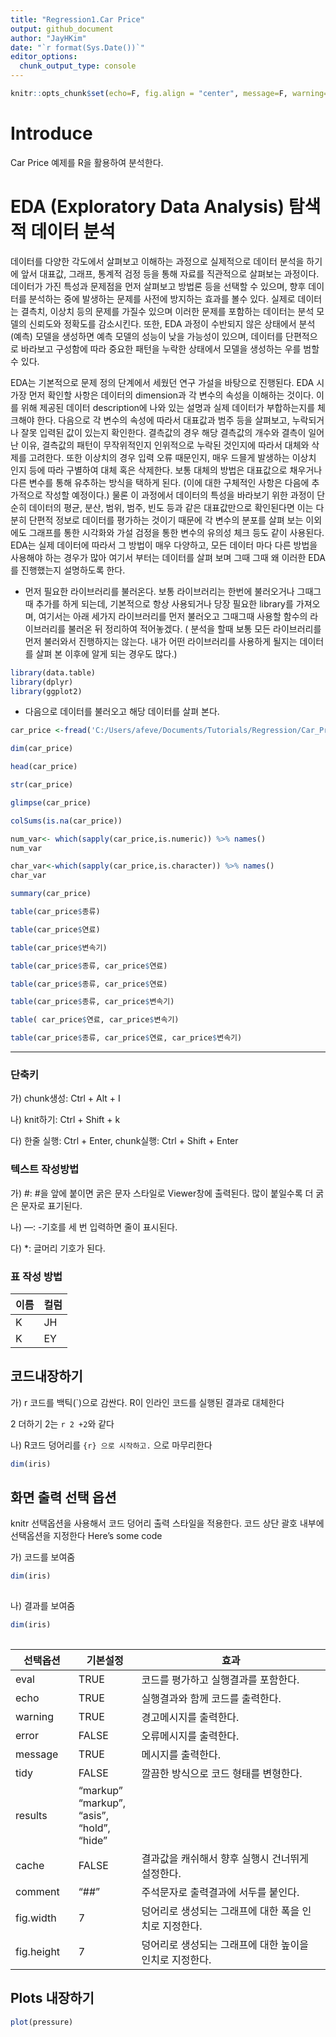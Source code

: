 ```yaml
---
title: "Regression1.Car Price"
output: github_document
author: "JayHKim"
date: "`r format(Sys.Date())`"
editor_options: 
  chunk_output_type: console
---
```


```r
knitr::opts_chunk$set(echo=F, fig.align = "center", message=F, warning=F, fig.height = 8, cache=T, dpi = 300, dev = "jpeg")
```

# Introduce

Car Price 예제를 R을 활용하여 분석한다.


# EDA (Exploratory Data Analysis) 탐색적 데이터 분석

 데이터를 다양한 각도에서 살펴보고 이해하는 과정으로 실제적으로 데이터 분석을 하기에 앞서 대표값, 그래프, 통계적 검정 등을 통해 자료를 직관적으로 살펴보는 과정이다. 데이터가 가진 특성과 문제점을 먼저 살펴보고 방법론 등을 선택할 수 있으며, 향후 데이터를 분석하는 중에 발생하는 문제를 사전에 방지하는 효과를 볼수 있다. 실제로 데이터는 결측치, 이상치 등의 문제를 가질수 있으며 이러한 문제를 포함하는 데이터는 분석 모델의 신뢰도와 정확도를 감소시킨다. 또한, EDA 과정이 수반되지 않은 상태에서 분석(예측) 모델을 생성하면 예측 모델의 성능이 낮을 가능성이 있으며, 데이터를 단편적으로 바라보고 구성함에 따라 중요한 패턴을 누락한 상태에서 모델을 생성하는 우를 범할 수 있다. 

 EDA는 기본적으로 문제 정의 단계에서 세웠던 연구 가설을 바탕으로 진행된다. EDA 시 가장 먼저 확인할 사항은 데이터의 dimension과 각 변수의 속성을 이해하는 것이다. 이를 위해 제공된 데이터 description에 나와 있는 설명과 실제 데이터가 부합하는지를 체크해야 한다. 다음으로 각 변수의 속성에 따라서 대표값과 범주 등을 살펴보고, 누락되거나 잘못 입력된 값이 있는지 확인한다. 결측값의 경우 해당 결측값의 개수와 결측이 일어난 이유, 결측값의 패턴이 무작위적인지 인위적으로 누락된 것인지에 따라서 대체와 삭제를 고려한다.
또한 이상치의 경우 입력 오류 때문인지, 매우 드믈게 발생하는 이상치 인지 등에 따라 구별하여 대체 혹은 삭제한다. 보통 대체의 방법은 대표값으로 채우거나 다른 변수를 통해 유추하는 방식을 택하게 된다. (이에 대한 구체적인 사항은 다음에 추가적으로 작성할 예정이다.) 물론 이 과정에서 데이터의 특성을 바라보기 위한 과정이  단순히 데이터의 평균, 분산, 범위, 범주, 빈도 등과 같은 대표값만으로 확인된다면 이는 다분히 단편적 정보로 데이터를 평가하는 것이기 때문에 각 변수의 분포를 살펴 보는 이외에도 그래프를 통한 시각화와 가설 검정을 통한 변수의 유의성 체크 등도 같이 사용된다. EDA는 실제 데이터에 따라서 그 방법이 매우 다양하고, 모든 데이터 마다 다른 방법을 사용해야 하는 경우가 많아 여기서 부터는 데이터를 살펴 보며 그때 그때 왜 이러한 EDA를 진행했는지 설명하도록 한다.


* 먼저 필요한 라이브러리를 불러온다. 
 보통 라이브러리는 한번에 불러오거나 그때그때 추가를 하게 되는데, 기본적으로 항상 사용되거나 당장 필요한 library를 가져오며,
 여기서는 아래 세가지 라이브러리를 먼저 불러오고 그때그때 사용할 함수의 라이브러리를 불러온 뒤 정리하여 적어놓겠다.
 ( 분석을 할때 보통 모든 라이브러리를 먼저 불러와서 진행하지는 않는다. 내가 어떤 라이브러리를 사용하게 될지는 데이터를 살펴 본 이후에 알게 되는 경우도 많다.)
 
 
```r

library(data.table)
library(dplyr)
library(ggplot2)

```

* 다음으로 데이터를 불러오고 해당 데이터를 살펴 본다.


```r
car_price <-fread('C:/Users/afeve/Documents/Tutorials/Regression/Car_Price/carprice_total.csv', encoding = 'UTF-8')

```

```r
dim(car_price)

```

```r
head(car_price)

```

```r
str(car_price)

```

```r
glimpse(car_price)

```


```r
colSums(is.na(car_price))

```

```r
num_var<- which(sapply(car_price,is.numeric)) %>% names()
num_var

```

```r
char_var<-which(sapply(car_price,is.character)) %>% names()
char_var

```


```r
summary(car_price)

```

```r
table(car_price$종류)

```

```r
table(car_price$연료)

```

```r
table(car_price$변속기)

```

```r
table(car_price$종류, car_price$연료)

```

```r

table(car_price$종류, car_price$연료)

```

```r

table(car_price$종류, car_price$변속기)

```


```r

table( car_price$연료, car_price$변속기)

```

```r

table(car_price$종류, car_price$연료, car_price$변속기)

```




---
### 단축키

가) chunk생성: Ctrl + Alt + I

나) knit하기: Ctrl + Shift + k 

다) 한줄 실행: Ctrl + Enter, chunk실행: Ctrl + Shift + Enter


### 텍스트 작성방법

가) #: #을 앞에 붙이면 굵은 문자 스타일로 Viewer창에 출력된다. 많이 붙일수록 더 굵은 문자로 표기된다.

나) ---: -기호를 세 번 입력하면 줄이 표시된다.

다) *: 글머리 기호가 된다.

### 표 작성 방법

이름 | 컬럼
-----|-----
K |   JH
K |   EY



## 코드내장하기

가) r 코드를 백틱(`)으로 감싼다. R이 인라인 코드를 실행된 결과로 대체한다

2 더하기 2는 `r 2 +2`와 같다


나) R코드 덩어리를 ```{r} 으로 시작하고. ``` 으로 마무리한다

```r
dim(iris)
```

## 화면 출력 선택 옵션

knitr 선택옵션을 사용해서 코드 덩어리 출력 스타일을 적용한다. 코드 상단 괄호 내부에 선택옵션을 지정한다
Here’s some code

가) 코드를 보여줌
```r
dim(iris)
  
```


나) 결과를 보여줌

```r
dim(iris)
  
```

선택옵션 | 기본설정 | 효과
------------- | ------------- | --------------------------------------- 
eval | TRUE| 코드를 평가하고 실행결과를 포함한다.
echo | TRUE| 실행결과와 함께 코드를 출력한다.
warning | TRUE| 경고메시지를 출력한다.
error | FALSE| 오류메시지를 출력한다.
message | TRUE| 메시지를 출력한다.
tidy | FALSE| 깔끔한 방식으로 코드 형태를 변형한다.
results | "markup" "markup", "asis", “hold", "hide"
cache | FALSE |결과값을 캐쉬해서 향후 실행시 건너뛰게 설정한다.
comment | "##" |주석문자로 출력결과에 서두를 붙인다.
fig.width | 7 | 덩어리로 생성되는 그래프에 대한 폭을 인치로 지정한다.
fig.height | 7 | 덩어리로 생성되는 그래프에 대한 높이을 인치로 지정한다.


## Plots 내장하기

```r
plot(pressure)
```
